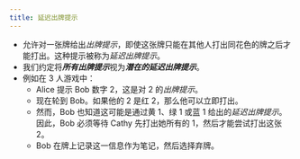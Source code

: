 ```yaml
---
title: 延迟出牌提示
---
```



<BeginnersGuideProgress id="delayed-play-clues" />

- 允许对一张牌给出*出牌提示*，即使这张牌只能在其他人打出同花色的牌之后才能打出。这种提示被称为*延迟出牌提示*。
- 我们约定将<Em>**所有出牌提示**</Em>视为<Em>**潜在的延迟出牌提示**</Em>。
- 例如在 3 人游戏中：
  - Alice 提示 Bob 数字 2，这是对 2 的*出牌提示*。
  - 现在轮到 Bob。如果他的 2 是红 2，那么他可以立即打出。
  - 然而，Bob 也知道这可能是通过黄 1、绿 1 或蓝 1 给出的*延迟出牌提示*。因此，Bob 必须等待 Cathy 先打出她所有的 1，然后才能尝试打出这张 2。
  - Bob 在牌上记录这一信息作为笔记，然后选择弃牌。

<DelayedPlayClues />
